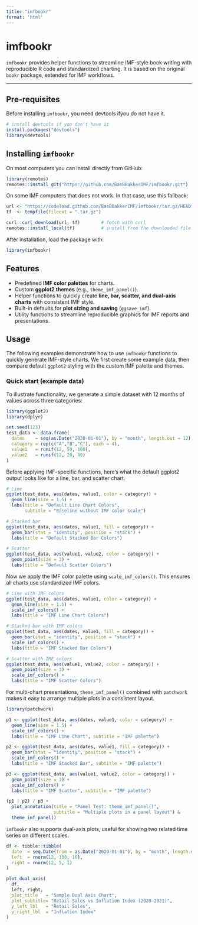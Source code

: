 ```yaml
---
title: "imfbookr"
format: 'html'
---
```


# imfbookr

`imfbookr` provides helper functions to streamline IMF-style book writing with reproducible R code and standardized charting. It is based on the original `bookr` package, extended for IMF workflows.

---

## Pre-requisites

Before installing `imfbookr`, you need devtools ifyou do not have it. 

```r
# install devtools if you don't have it
install.packages("devtools")
library(devtools)
```

## Installing `imfbookr`

On most computers you can install directly from GitHub:

```r
library(remotes)
remotes::install_git("https://github.com/BasBBakkerIMF/imfbookr.git")
```

On some IMF computers that does not work. In that case, use this fallback:

```r
url <- "https://codeload.github.com/BasBBakkerIMF/imfbookr/tar.gz/HEAD"
tf  <- tempfile(fileext = ".tar.gz")

curl::curl_download(url, tf)        # fetch with curl
remotes::install_local(tf)          # install from the downloaded file
```

After installation, load the package with:

```r
library(imfbookr)
```

## Features

- Predefined **IMF color palettes** for charts.  
- Custom **ggplot2 themes** (e.g., `theme_imf_panel()`).  
- Helper functions to quickly create **line, bar, scatter, and dual-axis charts** with consistent IMF style.  
- Built-in defaults for **plot sizing and saving** (`ggsave_imf`).  
- Utility functions to streamline reproducible graphics for IMF reports and presentations.  

## Usage

The following examples demonstrate how to use `imfbookr` functions to quickly generate IMF-style charts. We first create some example data, then compare default `ggplot2` styling with the custom IMF palette and themes.

### Quick start (example data)

To illustrate functionality, we generate a simple dataset with 12 months of values across three categories:

```r
library(ggplot2)
library(dplyr)

set.seed(123)
test_data <- data.frame(
  dates    = seq(as.Date("2020-01-01"), by = "month", length.out = 12),
  category = rep(c("A","B","C"), each = 4),
  value1   = runif(12, 50, 100),
  value2   = runif(12, 20, 80)
)
```

Before applying IMF-specific functions, here’s what the default ggplot2 output looks like for a line, bar, and scatter chart.

```r
# Line
ggplot(test_data, aes(dates, value1, color = category)) +
  geom_line(size = 1.5) +
  labs(title = "Default Line Chart Colors",
       subtitle = "Baseline without IMF color scale")

# Stacked bar
ggplot(test_data, aes(dates, value1, fill = category)) +
  geom_bar(stat = "identity", position = "stack") +
  labs(title = "Default Stacked Bar Colors")

# Scatter
ggplot(test_data, aes(value1, value2, color = category)) +
  geom_point(size = 3) +
  labs(title = "Default Scatter Colors")
```

Now we apply the IMF color palette using `scale_imf_colors()`. This ensures all charts use standardized IMF colors.

```r
# Line with IMF colors
ggplot(test_data, aes(dates, value1, color = category)) +
  geom_line(size = 1.5) +
  scale_imf_colors() +
  labs(title = "IMF Line Chart Colors")

# Stacked bar with IMF colors
ggplot(test_data, aes(dates, value1, fill = category)) +
  geom_bar(stat = "identity", position = "stack") +
  scale_imf_colors() +
  labs(title = "IMF Stacked Bar Colors")

# Scatter with IMF colors
ggplot(test_data, aes(value1, value2, color = category)) +
  geom_point(size = 3) +
  scale_imf_colors() +
  labs(title = "IMF Scatter Colors")
```

For multi-chart presentations, `theme_imf_panel()` combined with `patchwork` makes it easy to arrange multiple plots in a consistent layout. 

```r
library(patchwork)

p1 <- ggplot(test_data, aes(dates, value1, color = category)) +
  geom_line(size = 1.5) +
  scale_imf_colors() +
  labs(title = "IMF Line Chart", subtitle = "IMF palette")

p2 <- ggplot(test_data, aes(dates, value1, fill = category)) +
  geom_bar(stat = "identity", position = "stack") +
  scale_imf_colors() +
  labs(title = "IMF Stacked Bar", subtitle = "IMF palette")

p3 <- ggplot(test_data, aes(value1, value2, color = category)) +
  geom_point(size = 3) +
  scale_imf_colors() +
  labs(title = "IMF Scatter", subtitle = "IMF palette")

(p1 | p2) / p3 +
  plot_annotation(title = "Panel Test: theme_imf_panel()",
                  subtitle = "Multiple plots in a panel layout") &
  theme_imf_panel()
```

`imfbookr` also supports dual-axis plots, useful for showing two related time series on different scales. 

```r
df <- tibble::tibble(
  date  = seq.Date(from = as.Date("2020-01-01"), by = "month", length.out = 12),
  left  = rnorm(12, 100, 10),
  right = rnorm(12, 5, 1)
)

plot_dual_axis(
  df,
  left, right,
  plot_title   = "Sample Dual Axis Chart",
  plot_subtitle= "Retail Sales vs Inflation Index (2020–2021)",
  y_left_lbl   = "Retail Sales",
  y_right_lbl  = "Inflation Index"
)
```
